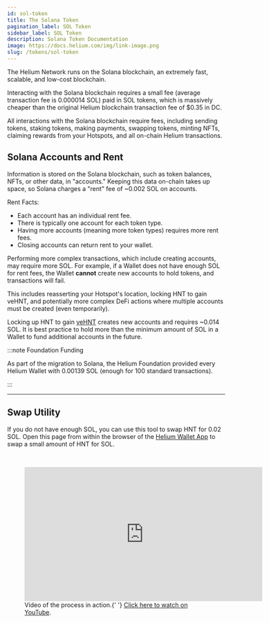 ```yaml
---
id: sol-token
title: The Solana Token
pagination_label: SOL Token
sidebar_label: SOL Token
description: Solana Token Documentation
image: https://docs.helium.com/img/link-image.png
slug: /tokens/sol-token
---
```



<LegacyContentBanner />

The Helium Network runs on the Solana blockchain, an extremely fast, scalable, and low-cost
blockchain.

Interacting with the Solana blockchain requires a small fee (average transaction fee is 0.000014
SOL) paid in SOL tokens, which is massively cheaper than the original Helium blockchain transaction
fee of $0.35 in DC.

All interactions with the Solana blockchain require fees, including sending tokens, staking tokens,
making payments, swapping tokens, minting NFTs, claiming rewards from your Hotspots, and all
on-chain Helium transactions.

## Solana Accounts and Rent

Information is stored on the Solana blockchain, such as token balances, NFTs, or other data, in
"accounts." Keeping this data on-chain takes up space, so Solana charges a "rent" fee of ~0.002 SOL
on accounts.

Rent Facts:

- Each account has an individual rent fee.
- There is typically one account for each token type.
- Having more accounts (meaning more token types) requires more rent fees.
- Closing accounts can return rent to your wallet.

Performing more complex transactions, which include creating accounts, may require more SOL. For
example, if a Wallet does not have enough SOL for rent fees, the Wallet **cannot** create new
accounts to hold tokens, and transactions will fail.

This includes reasserting your Hotspot's location, locking HNT to gain veHNT, and potentially more
complex DeFi actions where multiple accounts must be created (even temporarily).

Locking up HNT to gain [veHNT][vehnt] creates new accounts and requires ~0.014 SOL. It is best
practice to hold more than the minimum amount of SOL in a Wallet to fund additional accounts in the
future.

:::note Foundation Funding

As part of the migration to Solana, the Helium Foundation provided every Helium Wallet with 0.00139
SOL (enough for 100 standard transactions).

:::

---

## Swap Utility

If you do not have enough SOL, you can use this tool to swap HNT for 0.02 SOL. Open this page from
within the browser of the [Helium Wallet App][wallet-app] to swap a small amount of HNT for SOL.


<figure className="screensnippet-wrapper" style={{ padding: '16px' }}>
  <HntToFeeSol />
</figure>
<br />

<figure className="screensnippet-wrapper">
  <iframe
    style={{ margin: '10px', borderRadius: '14px' }}
    width="550"
    height="310"
    src="https://www.youtube.com/embed/maxW3cjCrcQ"
    title="YouTube video player"
    frameborder="0"
    allow="accelerometer; autoplay; clipboard-write; encrypted-media; gyroscope; picture-in-picture; web-share"
    allowfullscreen
  ></iframe>
  <figcaption>
    Video of the process in action.{' '}
    <a href="https://www.youtube.com/watch?v=maxW3cjCrcQ">Click here to watch on YouTube</a>.
  </figcaption>
</figure>

[wallet-app]: /wallets/helium-wallet-app
[vehnt]: /governance/vehnt

